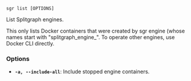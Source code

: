 
```sgr list [OPTIONS] ```

List Splitgraph engines.

This only lists Docker containers that were created by sgr engine
(whose names start with "splitgraph_engine_". To operate other engines,
use Docker CLI directly.

### Options

  * **`-a, --include-all`**: Include stopped engine containers.
